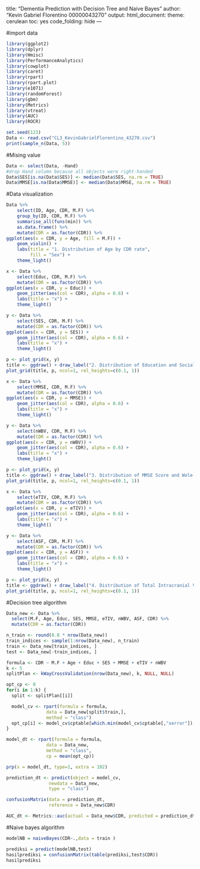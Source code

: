title: "Dementia Prediction with Decision Tree and Naive Bayes"
author: "Kevin Gabriel Florentino 00000043270"
output:
  html_document:
    theme: cerulean
    toc: yes
    code_folding: hide
---

#import data
```{r import, message=FALSE, warning=FALSE, paged.print=TRUE}
library(ggplot2)
library(dplyr)
library(Hmisc)
library(PerformanceAnalytics)
library(cowplot)
library(caret)
library(rpart)
library(rpart.plot)
library(e1071)
library(randomForest)
library(gbm)
library(Metrics)
library(vtreat)
library(AUC)
library(ROCR)

set.seed(123)
Data <- read.csv("CL3_KevinGabrielFlorentino_43270.csv")
print(sample_n(Data, 5))

```

#Mising value
```{r data-manipulation, message=FALSE, warning=FALSE}
Data <- select(Data, -Hand) 
#drop Hand column because all objects were right-handed
Data$SES[is.na(Data$SES)] <- median(Data$SES, na.rm = TRUE)
Data$MMSE[is.na(Data$MMSE)] <- median(Data$MMSE, na.rm = TRUE)
```

#Data visualization
```{r distributions, message=FALSE, warning=FALSE, paged.print=FALSE}
Data %>%
    select(ID, Age, CDR, M.F) %>%
    group_by(ID, CDR, M.F) %>%
    summarise_all(funs(min)) %>%
    as.data.frame() %>%
    mutate(CDR = as.factor(CDR)) %>%
ggplot(aes(x = CDR, y = Age, fill = M.F)) + 
    geom_violin() +
    labs(title = "1. Distribution of Age by CDR rate",
         fill = "Sex") +
    theme_light()

x <- Data %>%
    select(Educ, CDR, M.F) %>%
    mutate(CDR = as.factor(CDR)) %>%
ggplot(aes(x = CDR, y = Educ)) + 
    geom_jitter(aes(col = CDR), alpha = 0.6) +
    labs(title = "x") +
    theme_light()

y <- Data %>%
    select(SES, CDR, M.F) %>%
    mutate(CDR = as.factor(CDR)) %>%
ggplot(aes(x = CDR, y = SES)) + 
    geom_jitter(aes(col = CDR), alpha = 0.6) +
    labs(title = "x") +
    theme_light()

p <- plot_grid(x, y) 
title <- ggdraw() + draw_label("2. Distribution of Education and Social Economic Status", fontface='bold')
plot_grid(title, p, ncol=1, rel_heights=c(0.1, 1))

x <- Data %>%
    select(MMSE, CDR, M.F) %>%
    mutate(CDR = as.factor(CDR)) %>%
ggplot(aes(x = CDR, y = MMSE)) + 
    geom_jitter(aes(col = CDR), alpha = 0.6) +
    labs(title = "x") +
    theme_light()

y <- Data %>%
    select(nWBV, CDR, M.F) %>%
    mutate(CDR = as.factor(CDR)) %>%
ggplot(aes(x = CDR, y = nWBV)) + 
    geom_jitter(aes(col = CDR), alpha = 0.6) +
    labs(title = "x") +
    theme_light()

p <- plot_grid(x, y) 
title <- ggdraw() + draw_label("3. Distribution of MMSE Score and Wole-brain Volume", fontface='bold')
plot_grid(title, p, ncol=1, rel_heights=c(0.1, 1))

x <- Data %>%
    select(eTIV, CDR, M.F) %>%
    mutate(CDR = as.factor(CDR)) %>%
ggplot(aes(x = CDR, y = eTIV)) + 
    geom_jitter(aes(col = CDR), alpha = 0.6) +
    labs(title = "x") +
    theme_light()

y <- Data %>%
    select(ASF, CDR, M.F) %>%
    mutate(CDR = as.factor(CDR)) %>%
ggplot(aes(x = CDR, y = ASF)) + 
    geom_jitter(aes(col = CDR), alpha = 0.6) +
    labs(title = "x") +
    theme_light()

p <- plot_grid(x, y) 
title <- ggdraw() + draw_label("4. Distribution of Total Intracranial Volume and Atlas Scaling Factor", fontface='bold')
plot_grid(title, p, ncol=1, rel_heights=c(0.1, 1))
```

#Decision tree algorithm

```{r train/test-split, echo=TRUE}

Data_new <- Data %>%
  select(M.F, Age, Educ, SES, MMSE, eTIV, nWBV, ASF, CDR) %>%
  mutate(CDR = as.factor(CDR))

n_train <- round(0.8 * nrow(Data_new))
train_indices <- sample(1:nrow(Data_new), n_train) 
train <- Data_new[train_indices, ]
test <- Data_new[-train_indices, ] 

formula <- CDR ~ M.F + Age + Educ + SES + MMSE + eTIV + nWBV
k <- 5
splitPlan <- kWayCrossValidation(nrow(Data_new), k, NULL, NULL) 

opt_cp <- 0 
for(i in 1:k) {
  split <- splitPlan[[i]]

  model_cv <- rpart(formula = formula,
               data = Data_new[split$train,],
               method = "class")
  opt_cp[i] <- model_cv$cptable[which.min(model_cv$cptable[,"xerror"]),"CP"]
}

model_dt <- rpart(formula = formula,
               data = Data_new,
               method = "class",
               cp = mean(opt_cp))

prp(x = model_dt, type=1, extra = 102)

prediction_dt <- predict(object = model_cv,
                newdata = Data_new,
                type = "class")

confusionMatrix(data = prediction_dt,
                reference = Data_new$CDR)

AUC_dt <- Metrics::auc(actual = Data_new$CDR, predicted = prediction_dt) 
```

#Naive bayes algorithm
```{r GMB, message=FALSE, warning=FALSE}

modelNB = naiveBayes(CDR~.,data = train )

prediksi = predict(modelNB,test)
hasilprediksi = confusionMatrix(table(prediksi,test$CDR))
hasilprediksi

```

